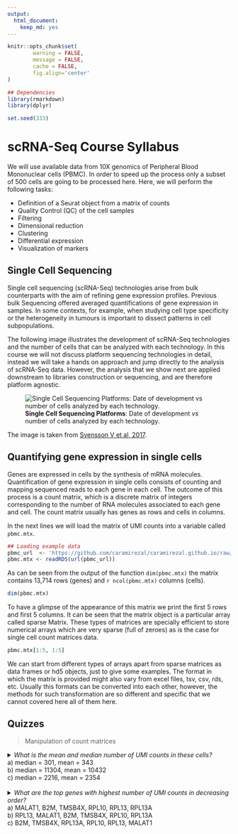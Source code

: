 ```yaml
---
output:
  html_document:
    keep_md: yes
---
```



```r
knitr::opts_chunk$set(
        warning = FALSE, 
        message = FALSE,
        cache = FALSE,
        fig.align='center'
)

## Dependencies
library(rmarkdown)
library(dplyr)

set.seed(333)
```


# scRNA-Seq Course Syllabus {#intro}


We will use available data from 10X genomics of Peripheral Blood Mononuclear cells (PBMC). In order
to speed up the process only a subset of 500 cells are going to be processed here. Here, we will
perform the following tasks:

* Definition of a Seurat object from a matrix of counts
* Quality Control (QC) of the cell samples
* Filtering
* Dimensional reduction
* Clustering
* Differential expression
* Visualization of markers


## Single Cell Sequencing

Single cell sequencing (scRNA-Seq) technologies arise from bulk counterparts with 
the aim of refining gene expression profiles. Previous bulk Sequencing offered 
averaged quantifications of gene expression in samples. In some contexts, for 
example, when studying cell type specificity or the heterogeneity in tumours is 
important to dissect patterns in cell subpopulations.

The following image illustrates the development of scRNA-Seq technologies
and the number of cells that can be analyzed with each technology. In this 
course we will not discuss platform sequencing technologies in detail, 
instead we will take a hands on approach and jump directly to the analysis 
of scRNA-Seq data. However, the analysis that we show next are applied downstream 
to libraries construction or sequencing, and are therefore platform agnostic.


![**Single Cell Sequencing Platforms**: Date of development *vs* number of cells analyzed by each technology.](figures/moores-law.png)

The image is taken from [Svensson V et al, 2017](https://arxiv.org/abs/1704.01379).


## Quantifying gene expression in single cells


Genes are expressed in cells by the synthesis of mRNA molecules. Quantification of gene expression
in single cells consists of counting and mapping sequenced reads to each gene in each cell. The 
outcome of this process is a count matrix, which is a discrete matrix of integers corresponding
to the number of RNA molecules associated to each gene and cell. The count matrix usually has 
genes as rows and cells in columns. 

In the next lines we will load the matrix of UMI counts into a variable called `pbmc.mtx`. 


```r
## Loading example data
pbmc_url  <- 'https://github.com/caramirezal/caramirezal.github.io/raw/master/bookdown-minimal/data/pbmc_10X_500_cells.mtx.rds'
pbmc.mtx <- readRDS(url(pbmc_url))
```


As can be seen from the output of the function `dim(pbmc.mtx)` the matrix contains 13,714 rows (genes) and `r ncol(pbmc.mtx)` columns (cells). 


```r
dim(pbmc.mtx)
```


To have a glimpse of the appearance of this matrix we print the first 5 rows and first 5 columns. It can
be seen that the matrix object is a particular array called sparse Matrix. These types of matrices are 
specially efficient to store numerical arrays which are very sparse (full of zeroes) as is the case
for single cell count matrices data.


```r
pbmc.mtx[1:5, 1:5]
```

We can start from different types of arrays apart from sparse matrices as data frames or hd5 
objects, just to give some examples. The format in which the matrix is provided might also vary from 
excel files, tsv, csv, rds, etc. Usually this formats can be converted into each other, however, the
methods for such transformation are so different and specific that we cannot covered here all of them
here.


## Quizzes

> Manipulation of count matrices

<details>
<summary> *What is the mean and median number of UMI counts in these cells?* 
<br>
 a) median = 301, mean = 343
<br>
 b) median = 11304, mean = 10432
<br>
 c) median = 2216, mean = 2354
</summary>
<br>
<b>Answer:</b>
<br>
`umi.sum <- apply(pbmc.mtx, 2, sum)`
<br>
`summary(umi.sum)`

`Min. 1st Qu.  Median    Mean 3rd Qu.    Max.` <br>
`561      1741      2216      2354      2746      7928`  
</details> 

<br>
<details>
<summary> *What are the top genes with highest number of UMI counts in decreasing order?* 
<br>
 a) MALAT1, B2M, TMSB4X, RPL10, RPL13, RPL13A
<br>
 b) RPL13, MALAT1, B2M, TMSB4X, RPL10, RPL13A
<br>
 c) B2M, TMSB4X, RPL13A, RPL10, RPL13, MALAT1
</summary>
<br>
<b>Answer:</b>
<br>
<br>
`## Getting sum of umi counts per row (gene)`
<br>
`umi.sum.gene <- apply(pbmc.mtx, 1, sum)`
<br>

`## Sorting and showing top 6 genes with highest number of UMIs`
<br>
`sort(umi.sum.gene, decreasing = TRUE) %>% head()`
<br>
`MALAT1    B2M TMSB4X  RPL10  RPL13 RPL13A` 
<br>
`28672  22976  22741  16616  14179  13975` 
</details> 

